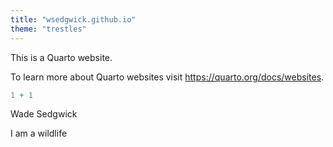 ```yaml
---
title: "wsedgwick.github.io"
theme: "trestles"
---
```


This is a Quarto website.

To learn more about Quarto websites visit <https://quarto.org/docs/websites>.

```r
1 + 1
```

Wade Sedgwick

I am a wildlife
